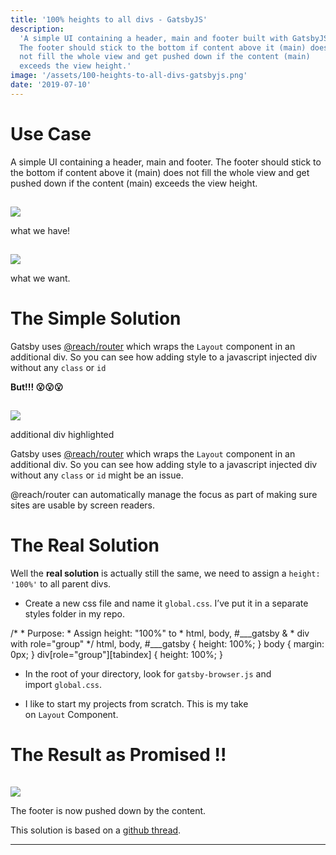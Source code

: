 ```yaml
---
title: '100% heights to all divs - GatsbyJS'
description:
  'A simple UI containing a header, main and footer built with GatsbyJS.
  The footer should stick to the bottom if content above it (main) does
  not fill the whole view and get pushed down if the content (main)
  exceeds the view height.'
image: '/assets/100-heights-to-all-divs-gatsbyjs.png'
date: '2019-07-10'
---
```


# Use Case

A simple UI containing a header, main and footer. The footer should stick to the bottom if content above it (main) does not fill the whole view and get pushed down if the content (main) exceeds the view height.

![](data:image/gif;base64,R0lGODlhAQABAAAAACH5BAEKAAEALAAAAAABAAEAAAICTAEAOw==)

![](https://hzburki.com/wp-content/uploads/2022/08/9nmvdxs1nvu995y6zh0d-1024x584.png)

what we have!

![](data:image/gif;base64,R0lGODlhAQABAAAAACH5BAEKAAEALAAAAAABAAEAAAICTAEAOw==)

![](https://hzburki.com/wp-content/uploads/2022/08/cw5bmw5znid8bpqpmlao-1024x585.png)

what we want.

# The Simple Solution

Gatsby uses [@reach/router](https://github.com/reach/router) which wraps the `Layout` component in an additional div. So you can see how adding style to a javascript injected div without any `class` or `id`

**But!!! 😮😮😮**

![](data:image/gif;base64,R0lGODlhAQABAAAAACH5BAEKAAEALAAAAAABAAEAAAICTAEAOw==)

![](https://hzburki.com/wp-content/uploads/2022/08/iho2sk8cs1n1x1ax2wel-1024x476.png)

additional div highlighted

Gatsby uses [@reach/router](https://github.com/reach/router) which wraps the `Layout` component in an additional div. So you can see how adding style to a javascript injected div without any `class` or `id` might be an issue.

@reach/router can automatically manage the focus as part of making sure sites are usable by screen readers.

# The Real Solution

Well the **real solution** is actually still the same, we need to assign a `height: '100%'` to all parent divs.

- Create a new css file and name it `global.css`. I’ve put it in a separate styles folder in my repo.

/\* \* Purpose: \* Assign height: "100%" to \* html, body, #\_\_\_gatsby & \* div with role="group"
\*/
html, body, #\_\_\_gatsby {
height: 100%;
}
body {
margin: 0px;
}
div\[role="group"\]\[tabindex\] {
height: 100%;
}

- In the root of your directory, look for `gatsby-browser.js` and import `global.css`.

- I like to start my projects from scratch. This is my take on `Layout` Component.

# The Result as Promised !!

![](data:image/gif;base64,R0lGODlhAQABAAAAACH5BAEKAAEALAAAAAABAAEAAAICTAEAOw==)

![](https://hzburki.com/wp-content/uploads/2022/08/z1cdwannqfd42xs7vqrx.gif)

The footer is now pushed down by the content.

This solution is based on a [github thread](https://github.com/gatsbyjs/gatsby/issues/7310).

---
